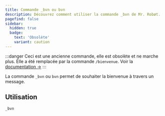 ```yaml
---
title: Commande _bvn ou bvn
description: Découvrez comment utiliser la commande _bvn de Mr. Robøt.
pagefind: false
sidebar:
  hidden: true
  badge:
    text: 'Obsolète'
    variant: caution
---
```


:::danger
Ceci est une ancienne commande, elle est obsolète et ne marche plus. Elle a été remplacée par la commande `/bienvenue`. Voir la [documentation →](/utility/welcome)
:::

La commande `_bvn` ou `bvn` permet de souhaiter la bienvenue à travers un message.

## Utilisation

```
_bvn
```

